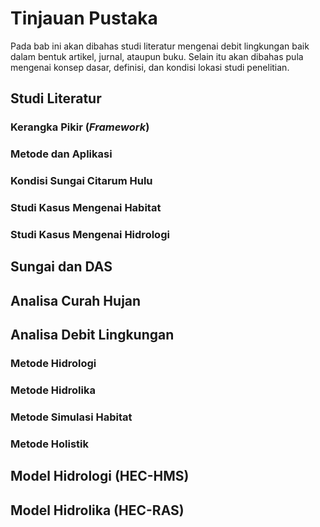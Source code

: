 # Tinjauan Pustaka {#sec-tinjauan-pustaka}

Pada bab ini akan dibahas studi literatur mengenai debit lingkungan baik dalam bentuk artikel, jurnal, ataupun buku. Selain itu akan dibahas pula mengenai konsep dasar, definisi, dan kondisi lokasi studi penelitian.

## Studi Literatur {#sec-studi-literatur}

### Kerangka Pikir (*Framework*)

### Metode dan Aplikasi

### Kondisi Sungai Citarum Hulu

### Studi Kasus Mengenai Habitat

### Studi Kasus Mengenai Hidrologi

## Sungai dan DAS

## Analisa Curah Hujan

## Analisa Debit Lingkungan

### Metode Hidrologi

### Metode Hidrolika

### Metode Simulasi Habitat

### Metode Holistik

## Model Hidrologi (HEC-HMS)

## Model Hidrolika (HEC-RAS)
